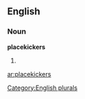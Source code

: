 
==English==

===Noun===
'''placekickers'''

# {{plural of|[[placekicker]]}}

[[Category:English plurals]]

[[ar:placekickers]]